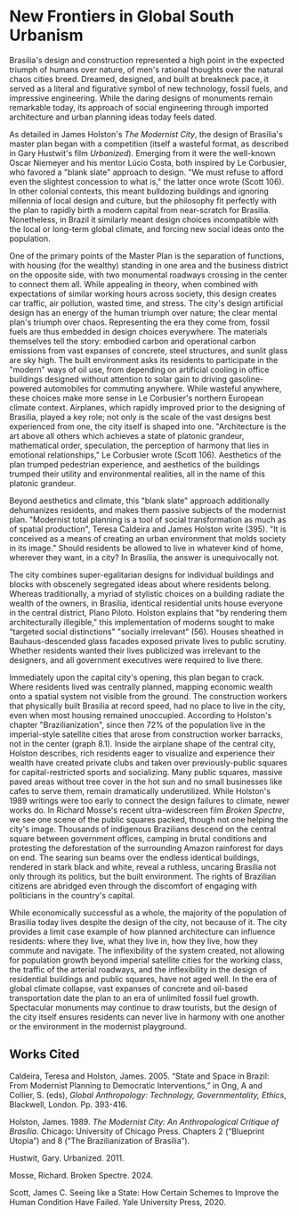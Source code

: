 # New Frontiers in Global South Urbanism

Brasilia's design and construction represented a high point in the expected triumph of humans over nature, of men's rational thoughts over the natural chaos cities breed. Dreamed, designed, and built at breakneck pace, it served as a literal and figurative symbol of new technology, fossil fuels, and impressive engineering. While the daring designs of monuments remain remarkable today, its approach of social engineering through imported architecture and urban planning ideas today feels dated. 

As detailed in James Holston's *The Modernist City*, the design of Brasilia's master plan began with a competition (itself a wasteful format, as described in Gary Hustwit's film *Urbanized*). Emerging from it were the well-known Oscar Niemeyer and his mentor Lúcio Costa, both inspired by Le Corbusier, who favored a "blank slate" approach to design. "We must refuse to afford even the slightest concession to what is," the latter once wrote (Scott 106). In other colonial contexts, this meant bulldozing buildings and ignoring millennia of local design and culture, but the philosophy fit perfectly with the plan to rapidly birth a modern capital from near-scratch for Brasilia. Nonetheless, in Brazil it similarly meant design choices incompatible with the local or long-term global climate, and forcing new social ideas onto the population.

One of the primary points of the Master Plan is the separation of functions, with housing (for the wealthy) standing in one area and the business district on the opposite side, with two monumental roadways crossing in the center to connect them all. While appealing in theory, when combined with expectations of similar working hours across society, this design creates car traffic, air pollution, wasted time, and stress. The city's design artificial design has an energy of the human triumph over nature; the clear mental plan's triumph over chaos. Representing the era they come from, fossil fuels are thus embedded in design choices everywhere. The materials themselves tell the story: embodied carbon and operational carbon emissions from vast expanses of concrete, steel structures, and sunlit glass are sky high. The built environment asks its residents to participate in the "modern" ways of oil use, from depending on artificial cooling in office buildings designed without attention to solar gain to driving gasoline-powered automobiles for commuting anywhere. While wasteful anywhere, these choices make more sense in Le Corbusier's northern European climate context. Airplanes, which rapidly improved prior to the designing of Brasilia, played a key role; not only is the scale of the vast designs best experienced from one, the city itself is shaped into one. "Architecture is the art above all others which achieves a state of platonic grandeur, mathematical order, speculation, the perception of harmony that lies in emotional relationships," Le Corbusier wrote (Scott 106). Aesthetics of the plan trumped pedestrian experience, and aesthetics of the buildings trumped their utility and environmental realities, all in the name of this platonic grandeur.

Beyond aesthetics and climate, this "blank slate" approach additionally dehumanizes residents, and makes them passive subjects of the modernist plan. "Modernist total planning is a tool of social transformation as much as of spatial production", Teresa Caldeira and James Holston write (395). "It is conceived as a means of creating an urban environment that molds society in its image." Should residents be allowed to live in whatever kind of home, wherever they want, in a city? In Brasilia, the answer is unequivocally not.

The city combines super-egalitarian designs for individual buildings and blocks with obscenely segregated ideas about where residents belong. Whereas traditionally, a myriad of stylistic choices on a building radiate the wealth of the owners, in Brasilia, identical residential units house everyone in the central district, Plano Piloto. Holston explains that "by rendering them architecturally illegible," this implementation of moderns sought to make "targeted social distinctions" "socially irrelevant" (56). Houses sheathed in Bauhaus-descended glass facades exposed private lives to public scrutiny. Whether residents wanted their lives publicized was irrelevant to the designers, and all government executives were required to live there.

Immediately upon the capital city's opening, this plan began to crack. Where residents lived was centrally planned, mapping economic wealth onto a spatial system not visible from the ground. The construction workers that physically built Brasilia at record speed, had no place to live in the city, even when most housing remained unoccupied. According to Holston's chapter "Brazilianization", since then 72% of the population live in the imperial-style satellite cities that arose from construction worker barracks, not in the center (graph 8.1). Inside the airplane shape of the central city, Holston describes, rich residents eager to visualize and experience their wealth have created private clubs and taken over previously-public squares for capital-restricted sports and socializing. Many public squares, massive paved areas without tree cover in the hot sun and no small businesses like cafes to serve them, remain dramatically underutilized. While Holston's 1989 writings were too early to connect the design failures to climate, newer works do. In Richard Mosse's recent ultra-widescreen film _Broken Spectre_, we see one scene of the public squares packed, though not one helping the city's image. Thousands of indigenous Brazilians descend on the central square between government offices, camping in brutal conditions and protesting the deforestation of the surrounding Amazon rainforest for days on end. The searing sun beams over the endless identical buildings, rendered in stark black and white, reveal a ruthless, uncaring Brasilia not only through its politics, but the built environment. The rights of Brazilian citizens are abridged even through the discomfort of engaging with politicians in the country's capital.

While economically successful as a whole, the majority of the population of Brasilia today lives despite the design of the city, not because of it. The city provides a limit case example of how planned architecture can influence residents: where they live, what they live in, how they live, how they commute and navigate. The inflexibility of the system created, not allowing for population growth beyond imperial satellite cities for the working class, the traffic of the arterial roadways, and the inflexibility in the design of residential buildings and public squares, have not aged well. In the era of global climate collapse, vast expanses of concrete and oil-based transportation date the plan to an era of unlimited fossil fuel growth. Spectacular monuments may continue to draw tourists, but the design of the city itself ensures residents can never live in harmony with one another or the environment in the modernist playground.

## Works Cited

Caldeira, Teresa and Holston, James. 2005. “State and Space in Brazil: From Modernist Planning to Democratic Interventions,” in Ong, A and Collier, S. (eds), *Global Anthropology: Technology, Governmentality, Ethics*, Blackwell, London. Pp. 393-416.

Holston, James. 1989. *The Modernist City: An Anthropological Critique of Brasília*. Chicago: University of Chicago Press. Chapters 2 (“Blueprint Utopia”) and 8 (“The Brazilianization of Brasília”).

Hustwit, Gary. Urbanized. 2011.

Mosse, Richard. Broken Spectre. 2024.

Scott, James C. Seeing like a State: How Certain Schemes to Improve the Human Condition Have Failed. Yale University Press, 2020.
